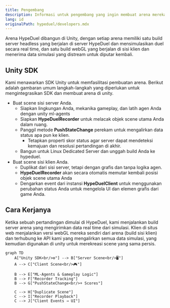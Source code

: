 ```yaml
---
title: Pengembang
description: Informasi untuk pengembang yang ingin membuat arena mereka sendiri
lang: id
originalPath: hypeduel/developers.mdx
---
```

Arena HypeDuel dibangun di Unity, dengan setiap arena memiliki satu build server headless yang berjalan di server HypeDuel dan mensimulasikan duel secara real time, dan satu build webGL yang berjalan di sisi klien dan menerima data simulasi yang distream untuk diputar kembali.

## Unity SDK

Kami menawarkan SDK Unity untuk memfasilitasi pembuatan arena. Berikut adalah gambaran umum langkah-langkah yang diperlukan untuk mengintegrasikan SDK dan membuat arena di unity.

- Buat scene sisi server Anda.
  - Siapkan lingkungan Anda, mekanika gameplay, dan latih agen Anda dengan unity ml-agents
  - Siapkan **HypeDuelRecorder** untuk melacak objek scene utama Anda dalam ruang.
  - Panggil metode **PushStateChange** perekam untuk mengalirkan data status apa pun ke klien.
    - Tetapkan properti skor status agar server dapat mendeteksi kemajuan dan resolusi pertandingan di akhir.
  - Bangun untuk Linux Dedicated Server dan unggah build Anda ke hypeduel.
- Buat scene sisi klien Anda.
  - Duplikat dari sisi server, tetapi dengan grafis dan tanpa logika agen.
  - **HypeDuelRecorder** akan secara otomatis memutar kembali posisi objek scene utama Anda
  - Dengarkan event dari instansi **HypeDuelClient** untuk menggunakan perubahan status Anda untuk mengelola UI dan elemen grafis dari game Anda.

## Cara Kerjanya

Ketika sebuah pertandingan dimulai di HypeDuel, kami menjalankan build server arena yang mengirimkan data real time dari simulasi. Klien di situs web menjalankan versi webGL mereka sendiri dari arena (build sisi klien) dan terhubung ke API kami yang mengalirkan semua data simulasi, yang kemudian digunakan di unity untuk merekreasi scene yang sama persis.

```mermaid
graph TD
    A["Unity SDK<br/>⚙️"] --> B["Server Scene<br/>🖥️"]
    A --> C["Client Scene<br/>🎮"]

    B --> E["ML-Agents & Gameplay Logic"]
    B --> F["Recorder Tracking"]
    B --> G["PushStateChange<br/>+ Scores"]

    C --> H["Duplicate Scene"]
    C --> I["Recorder Playback"]
    C --> J["Client Events → UI"]

```
